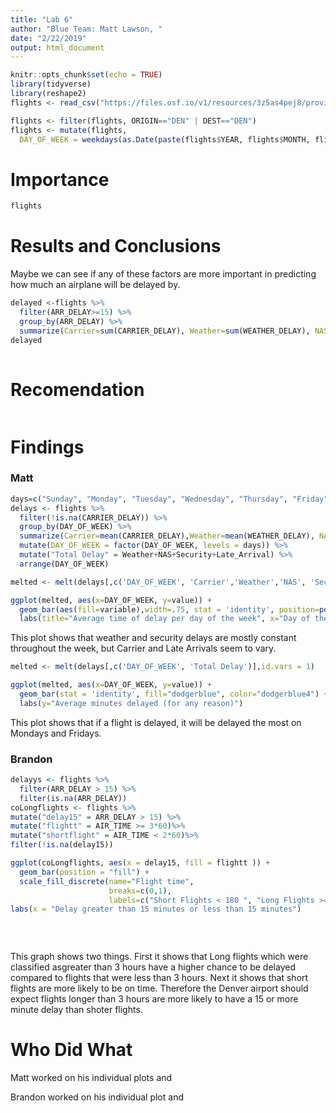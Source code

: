 ---
title: "Lab 6"
author: "Blue Team: Matt Lawson, "
date: "2/22/2019"
output: html_document
---

```{r setup, include=FALSE}
knitr::opts_chunk$set(echo = TRUE)
library(tidyverse)
library(reshape2)
flights <- read_csv("https://files.osf.io/v1/resources/3z5as4pej8/providers/osfstorage/5a8ca28f57103100104584db")
```

```{r}
flights <- filter(flights, ORIGIN=="DEN" | DEST=="DEN")
flights <- mutate(flights,
  DAY_OF_WEEK = weekdays(as.Date(paste(flights$YEAR, flights$MONTH, flights$DAY_OF_MONTH, sep="-"))))
```


# Importance

```{r}
flights
```


# Results and Conclusions
Maybe we can see if any of these factors are more important in predicting how much an airplane will be delayed by.
```{r}
delayed <-flights %>%
  filter(ARR_DELAY>=15) %>%
  group_by(ARR_DELAY) %>%
  summarize(Carrier=sum(CARRIER_DELAY), Weather=sum(WEATHER_DELAY), NAS=sum(NAS_DELAY), Security=sum(SECURITY_DELAY), Late=sum(LATE_AIRCRAFT_DELAY))
delayed
  
```


# Recomendation

```{r}

```


# Findings


### Matt
```{r}
days=c("Sunday", "Monday", "Tuesday", "Wednesday", "Thursday", "Friday", "Saturday")
delays <- flights %>%
  filter(!is.na(CARRIER_DELAY)) %>%
  group_by(DAY_OF_WEEK) %>%
  summarize(Carrier=mean(CARRIER_DELAY),Weather=mean(WEATHER_DELAY), NAS=mean(NAS_DELAY), Security=mean(SECURITY_DELAY), Late_Arrival=mean(LATE_AIRCRAFT_DELAY)) %>%
  mutate(DAY_OF_WEEK = factor(DAY_OF_WEEK, levels = days)) %>%
  mutate("Total Delay" = Weather+NAS+Security+Late_Arrival) %>%
  arrange(DAY_OF_WEEK) 
```


```{r}
melted <- melt(delays[,c('DAY_OF_WEEK', 'Carrier','Weather','NAS', 'Security', 'Late_Arrival')],id.vars = 1)

ggplot(melted, aes(x=DAY_OF_WEEK, y=value)) + 
  geom_bar(aes(fill=variable),width=.75, stat = 'identity', position=position_dodge()) + 
  labs(title="Average time of delay per day of the week", x="Day of the Week", y="Average delay time", fill="Type of delay")
```

This plot shows that weather and security delays are mostly constant throughout the week, but Carrier and Late Arrivals seem to vary.

```{r, echo=FALSE}
melted <- melt(delays[,c('DAY_OF_WEEK', 'Total Delay')],id.vars = 1)

ggplot(melted, aes(x=DAY_OF_WEEK, y=value)) + 
  geom_bar(stat = 'identity', fill="dodgerblue", color="dodgerblue4") + 
  labs(y="Average minutes delayed (for any reason)")
```

This plot shows that if a flight is delayed, it will be delayed the most on Mondays and Fridays.


### Brandon
```{r}
delayys <- flights %>%
  filter(ARR_DELAY > 15) %>%
  filter(is.na(ARR_DELAY))
coLongflights <- flights %>%
mutate("delay15" = ARR_DELAY > 15) %>%
mutate("flightt" = AIR_TIME >= 3*60)%>%
mutate("shortflight" = AIR_TIME < 2*60)%>%
filter(!is.na(delay15)) 
```  
```{r}
ggplot(coLongflights, aes(x = delay15, fill = flightt )) + 
  geom_bar(position = "fill") +
  scale_fill_discrete(name="Flight time",
                      breaks=c(0,1),
                      labels=c("Short Flights < 180 ", "Long Flights >= 180")) + 
labs(x = "Delay greater than 15 minutes or less than 15 minutes")
   
  
 
```

This graph shows two things. First it shows that Long flights which were classified asgreater than 3 hours have a higher chance to be delayed compared to flights that were less than 3 hours. Next it shows that short flights are more likely to be on time. Therefore the Denver airport should expect flights longer than 3 hours are more likely to have a 15 or more minute delay than shoter flights.


# Who Did What

Matt worked on his individual plots and

Brandon worked on his individual plot and